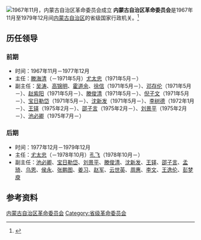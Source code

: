 [[File:1968-01_1967年11月_内蒙古自治区革命委员会成立.jpg|1967年11月，内蒙古自治区革命委员会成立]]
'''内蒙古自治区革命委员会'''是1967年11月至1979年12月间[[内蒙古自治区|内蒙古自治区]]的省级国家行政机关。<ref>{{Cite book|title=中华人民共和国职官志|author=何虎生, 李耀东, 向常福主编|publisher=中国社会出版社|year=2003|isbn=9787800883934|location=北京|pages=}}</ref>

== 历任领导 ==
=== 前期 ===
* 时间：1967年11月－1977年12月
* 主任：[[滕海清|滕海清]]（－1971年5月）{{to}}[[尤太忠|尤太忠]]（1971年5月－）
* 副主任：[[吴涛_(1912年)|吴涛]]、[[高锦明|高锦明]]、[[霍道余|霍道余]]、[[徐信|徐信]]（1971年5月－）、[[邓存伦|邓存伦]]（1971年5月－）、[[赵紫阳|赵紫阳]]（1971年5月－）、[[滕俊清|滕俊清]]（1971年5月－）、[[倪子文|倪子文]]（1971年5月－）、[[宝日勒岱|宝日勒岱]]（1971年5月－）、[[沈新发|沈新发]]（1971年5月－）、[[李树德_(1917年)|李树德]]（1972年1月－）、[[王铎|王铎]]（1975年2月－）、[[邵子言|邵子言]]（1975年2月－）、[[刘景平|刘景平]]（1975年2月－）、[[池必卿|池必卿]]（1975年7月－）

=== 后期 ===
* 时间：1977年12月－1979年12月
* 主任：[[尤太忠|尤太忠]]（－1978年10月）{{to}}[[孔飞|孔飞]]（1978年10月－）
* 副主任：[[池必卿|池必卿]]、[[宝日勒岱|宝日勒岱]]、[[刘景平|刘景平]]、[[滕俊清|滕俊清]]、[[沈新发|沈新发]]、[[王铎|王铎]]、[[邵子言|邵子言]]、[[孟琦|孟琦]]、[[乌恩|乌恩]]、[[侯永|侯永]]、[[张鹏图|张鹏图]]、[[姜习|姜习]]、[[赵军_(1919年)|赵军]]、[[云世英|云世英]]、[[周惠_(1918年)|周惠]]、[[李文_(1919年)|李文]]、[[王逸伦|王逸伦]]、[[彭梦庾|彭梦庾]]

== 参考资料 ==
{{reflist}}

{{内蒙古行政长官}}

[[Category:内蒙古自治区革命委员会|]]
[[Category:省级革命委员会|Category:省级革命委员会]]